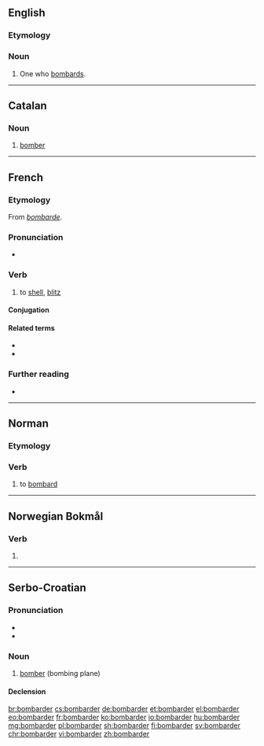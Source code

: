 {{also|bombardér}}
==English==

===Etymology===
{{suffix|bombard|er|lang=en}}

===Noun===
{{en-noun}}

# One who [[bombard]]s.

----

==Catalan==

===Noun===
{{ca-noun|m}}

# [[bomber]]

----

==French==

===Etymology===
From ''[[bombarde]]''.

===Pronunciation===
* {{audio|Fr-bombarder.ogg|Audio|lang=fr}}

===Verb===
{{fr-verb}}

# to [[shell]], [[blitz]]

====Conjugation====
{{fr-conj-auto}}

====Related terms====
* {{l|fr|bombardement}}
* {{l|fr|bombardier}}

===Further reading===
* {{R:TLFi}}

----

==Norman==

===Etymology===
{{rfe|lang=nrf}}

===Verb===
{{nrf-verb}}

# {{lb|nrf|Jersey}} to [[bombard]]

----

==Norwegian Bokmål==

===Verb===
{{head|nb|verb form}}

# {{imperative of|bombardere|lang=nb}}

----

==Serbo-Croatian==

===Pronunciation===
* {{IPA|/bombǎrdeːr/|lang=sh}}
* {{hyphenation|bom|bar|der|lang=sh}}

===Noun===
{{sh-noun|g=m|head=bombàrdēr}}

# [[bomber]] (bombing plane)

====Declension====
{{sh-decl-noun
|bombàrdēr|bombarderi
|bombardéra|bombardera
|bombarderu|bombarderima
|bombarder|bombardere
|bombarderu|bombarderi
|bombarderu|bombarderima
|bombarderom|bombarderima
}}

[[br:bombarder]]
[[cs:bombarder]]
[[de:bombarder]]
[[et:bombarder]]
[[el:bombarder]]
[[eo:bombarder]]
[[fr:bombarder]]
[[ko:bombarder]]
[[io:bombarder]]
[[hu:bombarder]]
[[mg:bombarder]]
[[pl:bombarder]]
[[sh:bombarder]]
[[fi:bombarder]]
[[sv:bombarder]]
[[chr:bombarder]]
[[vi:bombarder]]
[[zh:bombarder]]